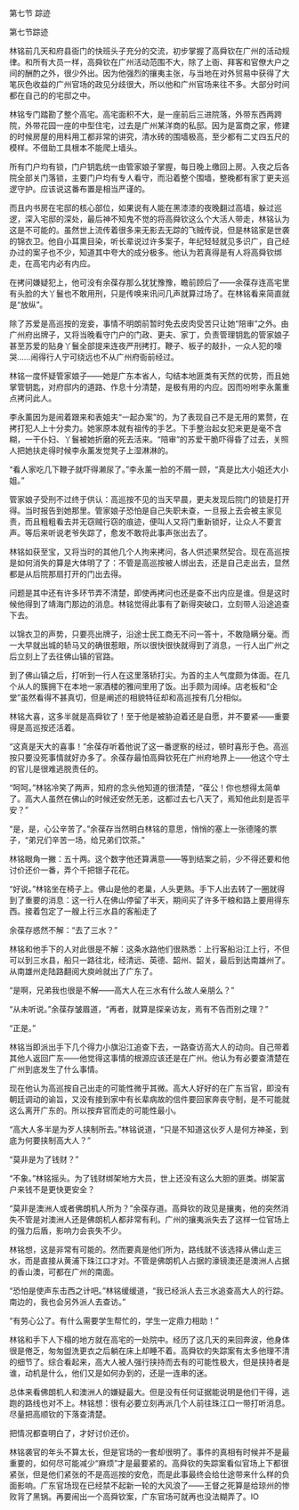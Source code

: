 

第七节 踪迹

第七节踪迹

林铭前几天和府县衙门的快班头子充分的交流，初步掌握了高舜钦在广州的活动规律。和所有大员一样，高舜钦在广州活动范围不大，除了上衙、拜客和官僚大户之间的酬酌之外，很少外出。因为他强烈的攘夷主张，与当地在对外贸易中获得了大笔灰色收益的广州官场的政见分歧很大，所以他和广州官场来往不多。大部分时间都在自己的的宅邸之中。

林铭专门踏勘了整个高宅。高宅面积不大，是一座前后三进院落，外带东西两跨院，外带花园一座的中型住宅，过去是广州某洋商的私邸。因为是富商之家，修建的时候房屋的用料用工都非常的讲究，清水砖的围墙极高，至少都有二丈四五尺的模样。不借助工具根本不能爬上墙头。

所有门户均有锁，门户钥匙统一由管家娘子掌握，每日晚上缴回上房。入夜之后各院全部关门落锁，主要门户均有专人看守，而沿着整个围墙，整晚都有家丁更夫巡逻守护。应该说这番布置是相当严谨的。

而且内书房在宅邸的核心部位，如果说有人能在黑漆漆的夜晚翻过高墙，躲过巡逻，深入宅邸的深处，最后神不知鬼不觉的将高舜钦这么个大活人带走，林铭认为这是不可能的。虽然世上流传着很多来无影去无踪的飞贼传说，但是林铭家是世袭的锦衣卫。他自小耳熏目染，听长辈说过许多案子，年纪轻轻就见多识广，自己经办过的案子也不少，知道其中夸大的成分极多。他认为若真得是有人将高舜钦绑走，在高宅内必有内应。

在拷问嫌疑犯上，他可没有余葆存那么犹犹豫豫，瞻前顾后了――余葆存连高宅里有头脸的大丫鬟也不敢用刑，只是传唤来讯问几声就算过场了。在林铭看来简直就是“放纵”。

除了苏爱是高巡按的宠妾，事情不明朗前暂时免去皮肉受苦只让她“陪审”之外。由广州府出牌子，又将当晚看守门户的门政、更夫、家丁，负责管理钥匙的管家娘子甚至苏爱的贴身丫鬟全部提来连夜严刑拷打。鞭子、板子的敲扑，一众人犯的嚎哭……闹得行人宁可绕远也不从广州府衙前经过。

林铭一度怀疑管家娘子――她是广东本省人，勾结本地匪类有天然的优势，而且她掌管钥匙，对府邸内的道路、作息十分清楚，是极有用的内应。因而吩咐李永薰重点拷问此人。

李永薰因为是闹着跟来和表姐夫“一起办案”的，为了表现自己不是无用的累赘，在拷打犯人上十分卖力。她家原本就有祖传的手艺。下手整治起女犯来更是毫不含糊，一干仆妇、丫鬟被她折磨的死去活来。“陪审”的苏爱干脆吓得昏了过去，关照人把她扶走得时候李永薰发觉凳子上湿淋淋的。

“看人家吃几下鞭子就吓得濑尿了。”李永薰一脸的不屑一顾，“真是比大小姐还大小姐。”

管家娘子受刑不过终于供认：高巡按不见的当天早晨，更夫发现后院门的锁是打开得。当时报告到她那里。管家娘子恐怕是自己失职未查，一旦报上去会被主家见责，而且粗粗看去并无窃贼行窃的痕迹，便叫人又将门重新锁好，让众人不要言声。等后来听说老爷失踪了，愈发不敢将此事声张出去了。

林铭如获至宝，又将当时的其他几个人拘来拷问，各人供述果然契合。现在高巡按是如何消失的算是大体明了了：不管是高巡按被人绑出去，还是自己走出去，显然都是从后院那扇打开的门出去得。

问题是其中还有许多环节弄不清楚，即使再拷问也还是查不出内应是谁。但是这时候他得到了靖海门那边的消息。林铭觉得此事有了新得突破口，立刻带人沿途追查下去。

以锦衣卫的声势，只要亮出牌子，沿途士民工商无不问一答十，不敢隐瞒分毫。而一大早就出城的轿马又的确很惹眼，所以很快很快就得到了消息，一行人出广州之后立刻上了去往佛山镇的官路。

到了佛山镇之后，打听到一行人在这里落轿打尖。为首的主人气度颇为体面。在几个从人的簇拥下在本地一家酒楼的雅间里用了饭。出手颇为阔绰。店老板和“企堂”虽然看得不甚真切，但是阐述的相貌特征却和高巡按有几分相似。

林铭大喜，这多半就是高舜钦了！至于他是被胁迫着还是自愿，并不要紧――重要得是高巡按还活着。

“这真是天大的喜事！”余葆存听着他说了这一番逻察的经过，顿时喜形于色。高巡按只要没死事情就好办多了。余葆存最怕高舜钦死在广州府地界上――他这个守土的官儿是很难逃脱责任的。

“呵呵。”林铭冷笑了两声，知府的念头他知道的很清楚，“葆公！你也想得太简单了。高大人虽然在佛山的时候还安然无恙，这都过去七八天了，焉知他此刻是否平安？”

“是，是，心公辛苦了。”余葆存当然明白林铭的意思，悄悄的塞上一张德隆的票子，“弟兄们辛苦一场，给兄弟们饮茶。”

林铭眼角一撇：五十两。这个数字他还算满意――等到结案之前，少不得还要和他讨价还价一番，弄个千把银子花花。

“好说。”林铭坐在椅子上。佛山是他的老巢，人头更熟。手下人出去转了一圈就得到了重要的消息：这一行人在佛山停留了半天，期间买了许多干粮和路上要用得东西。接着包定了一艘上行三水县的客船走了

余葆存惑然不解：“去了三水？”

林铭和他手下的人对此很是不解：这条水路他们很熟悉：上行客船沿江上行，不但可以到三水县，船只一路往北，经清远、英德、韶州、韶关，最后到达南雄州了。从南雄州走陆路翻阅大庾岭就出了广东了。

“是啊，兄弟我也很是不解――高大人在三水有什么故人亲朋么？”

“从未听说。”余葆存皱眉道，“再者，就算是探亲访友，焉有不告而别之理？”

“正是。”

林铭当即派出手下几个得力小旗沿江追查下去，一路查访高大人的动向。自己带着其他人返回广东――他觉得这事情的根源应该还是在广州。他认为有必要查清楚在广州到底发生了什么事情。

现在他认为高巡按自己出走的可能性微乎其微。高大人好好的在广东当官，即没有朝廷调动的谕旨，又没有接到家中有长辈病故的信件要回家奔丧守制，是不可能就这么离开广东的。所以按弃官而走的可能性最小。

“高大人多半是为歹人挟制所去。”林铭说道，“只是不知道这伙歹人是何方神圣，到底为何要挟制高大人？”

“莫非是为了钱财？”

“不象。”林铭摇头。为了钱财绑架地方大员，世上还没有这么大胆的匪类。绑架富户来钱不是更快更安全？

“莫非是澳洲人或者佛朗机人所为？”余葆存道。高舜钦的政见是攘夷，他的突然消失不管是对澳洲人还是佛朗机人都非常有利。广州的攘夷派失去了这样一位官场上的强力后盾，影响力会丧失不少。

林铭想，这是非常有可能的。然而要真是他们所为，路线就不该选择从佛山走三水，而是直接从黄浦下珠江口才对。不管是佛朗机人占据的濠镜澳还是澳洲人占据的香山澳，可都在广州的南面。

“恐怕是使声东击西之计吧。”林铭缓缓道，“我已经派人去三水追查高大人的行踪。南边的，我也会另外派人去查访。”

“有劳心公了。有什么需要学生帮忙的，学生一定鼎力相助！”

林铭和手下人下榻的地方就在高宅的一处院中。经历了这几天的来回奔波，他身体很是倦乏，匆匆盥洗更衣之后躺在床上却睡不着。高舜钦的失踪案有太多他理不清的细节了。综合看起来，高大人被人强行挟持而去有的可能性极大，但是挟持者是谁，动机是什么，他们又是如何办到的，还是一连串的迷。

总体来看佛朗机人和澳洲人的嫌疑最大。但是没有任何证据能说明是他们干得，逃跑的路线也对不上。林铭想：很有必要立刻再派几个人前往珠江口一带打听消息。尽量把高顺钦的下落查清楚。

把情况都查明白了，才好讨价还价。

林铭袭官的年头不算太长，但是官场的一套却很明了。事件的真相有时候并不是最重要的，如何尽可能减少“麻烦”才是最要紧的。高舜钦的失踪案看似官场上下都很紧张，但是他们紧张的不是高巡按的安危，而是此事最终会给仕途带来什么样的负面影响。广东官场现在已经禁不起新一轮的大风浪了――王督之死算是给琼州的惨败背了黑锅。再要闹出一个高舜钦案，广东官场可就再也没法糊弄了。IO

